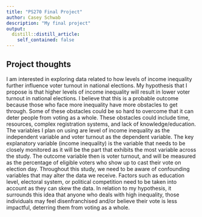 ```yaml
---
title: "PS270 Final Project"
author: Casey Schwab
description: "My final project"
output:
  distill::distill_article:
    self_contained: false
---
```




## Project thoughts

I am interested in exploring data related to how levels of income inequality further influence voter turnout in national elections. My hypothesis that I propose is that higher levels of income inequality will result in lower voter turnout in national elections. I believe that this is a probable outcome because those who face more inequality have more obstacles to get through. Some of these obstacles could be so hard to overcome that it can deter people from voting as a whole. These obstacles could include time, resources, complex registration systems, and lack of knowledge/education. The variables I plan on using are level of income inequality as the independent variable and voter turnout as the dependent variable. The key explanatory variable (income inequality) is the variable that needs to be closely monitored as it will be the part that exhibits the most variable across the study. The outcome variable then is voter turnout, and will be measured as the percentage of eligible voters who show up to cast their vote on election day. Throughout this study, we need to be aware of confounding variables that may alter the data we receive. Factors such as education level, electoral system, or political competition need to be taken into account as they can skew the data. In relation to my hypothesis, it surrounds this idea that anyone who deals with high inequality, those individuals may feel disenfranchised and/or believe their vote is less impactful, deterring them from voting as a whole.
